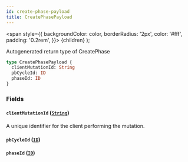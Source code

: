 ```yaml
---
id: create-phase-payload
title: CreatePhasePayload
---
```


<span
style={{
      backgroundColor: color,
      borderRadius: '2px',
      color: '#fff',
      padding: '0.2rem',
    }}>
{children}
</span>
);

Autogenerated return type of CreatePhase

```graphql
type CreatePhasePayload {
  clientMutationId: String
  pbCycleId: ID
  phaseId: ID
}
```

### Fields

#### `clientMutationId` ([`String`](/api/scalars/string))

A unique identifier for the client performing the mutation.

#### `pbCycleId` ([`ID`](/api/scalars/id))

#### `phaseId` ([`ID`](/api/scalars/id))
